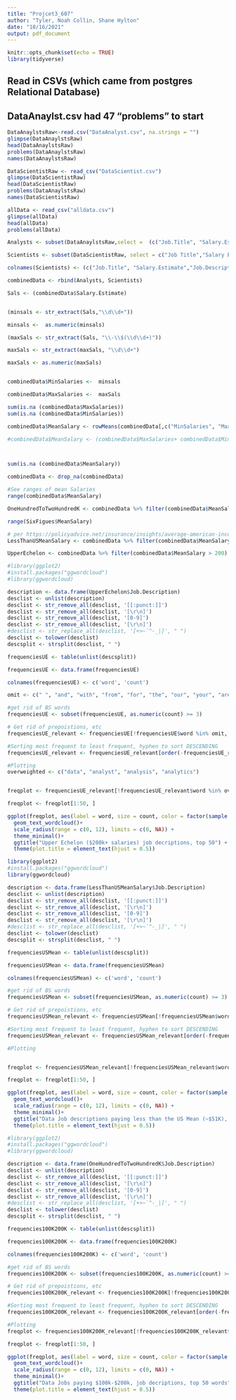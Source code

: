 ---
title: "Projcet3_607"
author: "Tyler, Noah Collin, Shane Hylton"
date: "10/16/2021"
output: pdf_document
---

```{r setup, include=FALSE}
knitr::opts_chunk$set(echo = TRUE)
library(tidyverse)
```

## Read in CSVs (which came from postgres Relational Database)

## DataAnaylst.csv had 47 "problems" to start
```{r read in DataAnalyst.csv}
DataAnaylstsRaw<-read.csv("DataAnalyst.csv", na.strings = "")
glimpse(DataAnaylstsRaw)
head(DataAnaylstsRaw)
problems(DataAnaylstsRaw)
names(DataAnaylstsRaw)
```


```{r read in DataScientist.csv}
DataScientistRaw <- read_csv("DataScientist.csv")
glimpse(DataScientistRaw)
head(DataScientistRaw)
problems(DataAnaylstsRaw)
names(DataScientistRaw)
```


```{r read in alldata.csv}
allData <- read_csv("alldata.csv")
glimpse(allData)
head(allData)
problems(allData)
```

```{r combine2datasets}

Analysts <- subset(DataAnaylstsRaw,select =  (c("Job.Title", "Salary.Estimate","Job.Description")) )

Scientists <- subset(DataScientistRaw, select = c("Job Title","Salary Estimate","Job Description"))

colnames(Scientists) <- (c("Job.Title", "Salary.Estimate","Job.Description"))

combinedData <- rbind(Analysts, Scientists)

```

```{r CreateMinMaxAndMean columns}


Sals <- (combinedData$Salary.Estimate)


(minsals <- str_extract(Sals,"\\d\\d+"))

minsals <-  as.numeric(minsals)

(maxSals <- str_extract(Sals, "\\-\\$(\\d\\d+)"))

maxSals <- str_extract(maxSals, "\\d\\d+") 

maxSals <- as.numeric(maxSals)


combinedData$MinSalaries <-  minsals

combinedData$MaxSalaries <-  maxSals

sum(is.na (combinedData$MaxSalaries)) 
sum(is.na (combinedData$MinSalaries)) 

combinedData$MeanSalary <- rowMeans(combinedData[,c("MinSalaries", "MaxSalaries")], na.rm = TRUE)

#combinedData$MeanSalary <- (combinedData$MaxSalaries+ combinedData$MinSalaries)/2



sum(is.na (combinedData$MeanSalary)) 

combinedData <- drop_na(combinedData)

#See ranges of mean Salaries
range(combinedData$MeanSalary)

```
```{r SalaryBins}

OneHundredToTwoHundredK <- combinedData %>% filter(combinedData$MeanSalary>=100 & combinedData$MeanSalary<=200)

range(SixFigues$MeanSalary)

# per https://policyadvice.net/insurance/insights/average-american-income/
LessThanUSMeanSalary <- combinedData %>% filter(combinedData$MeanSalary < 51.9)

UpperEchelon <- combinedData %>% filter(combinedData$MeanSalary > 200)
```


```{r wordCloud-UE}
#library(ggplot2)
#install.packages("ggwordcloud")
#library(ggwordcloud)

description <- data.frame(UpperEchelon$Job.Description)
desclist <- unlist(description)
desclist <- str_remove_all(desclist, '[[:punct:]]')
desclist <- str_remove_all(desclist, '[\r\n]')
desclist <- str_remove_all(desclist, '[0-9]')
desclist <- str_remove_all(desclist, '[\r\n]')
#desclist <- str_replace_all(desclist, '[+>~`^-_|]', " ")
desclist <- tolower(desclist)
descsplit <- strsplit(desclist, " ")

frequenciesUE <- table(unlist(descsplit))

frequenciesUE <- data.frame(frequenciesUE)

colnames(frequenciesUE) <- c('word', 'count')

omit <- c(" ", "and", "with", "from", "for", "the", "our", "your", "are", "will", "with", "that", "other", "all", "have", "to", "of", "", "this", "you", "a", "in", "is", "or", "as", "on", "be", "we", "by", "at", "an", "their", "us", "it", "can", "who", "such", "through", "into", "including")

#get rid of BS words
frequenciesUE <- subset(frequenciesUE, as.numeric(count) >= 3)

# Get rid of prepoistions, etc
frequenciesUE_relevant <- frequenciesUE[!frequenciesUE$word %in% omit, ]

#Sorting most frequent to least frequent, hyphen to sort DESCENDING
frequenciesUE_relevant <- frequenciesUE_relevant[order(-frequenciesUE_relevant$count), ]

#Plotting
overweighted <- c("data", "analyst", "analysis", "analytics")


freqplot <- frequenciesUE_relevant[!frequenciesUE_relevant$word %in% overweighted, ]

freqplot <- freqplot[1:50, ]

ggplot(freqplot, aes(label = word, size = count, color = factor(sample.int(8, nrow(freqplot), replace = TRUE))))+
  geom_text_wordcloud()+
  scale_radius(range = c(0, 12), limits = c(0, NA)) +
  theme_minimal()+
  ggtitle("Upper Echelon ($200k+ salaries) job decriptions, top 50") +
  theme(plot.title = element_text(hjust = 0.5))
```

```{r wordCloud-UE}
library(ggplot2)
#install.packages("ggwordcloud")
library(ggwordcloud)

description <- data.frame(LessThanUSMeanSalary$Job.Description)
desclist <- unlist(description)
desclist <- str_remove_all(desclist, '[[:punct:]]')
desclist <- str_remove_all(desclist, '[\r\n]')
desclist <- str_remove_all(desclist, '[0-9]')
desclist <- str_remove_all(desclist, '[\r\n]')
#desclist <- str_replace_all(desclist, '[+>~`^-_|]', " ")
desclist <- tolower(desclist)
descsplit <- strsplit(desclist, " ")

frequenciesUSMean <- table(unlist(descsplit))

frequenciesUSMean <- data.frame(frequenciesUSMean)

colnames(frequenciesUSMean) <- c('word', 'count')

#get rid of BS words
frequenciesUSMean <- subset(frequenciesUSMean, as.numeric(count) >= 3)

# Get rid of prepoistions, etc
frequenciesUSMean_relevant <- frequenciesUSMean[!frequenciesUSMean$word %in% omit, ]

#Sorting most frequent to least frequent, hyphen to sort DESCENDING
frequenciesUSMean_relevant <- frequenciesUSMean_relevant[order(-frequenciesUSMean_relevant$count), ]

#Plotting


freqplot <- frequenciesUSMean_relevant[!frequenciesUSMean_relevant$word %in% overweighted, ]

freqplot <- freqplot[1:50, ]

ggplot(freqplot, aes(label = word, size = count, color = factor(sample.int(8, nrow(freqplot), replace = TRUE))))+
  geom_text_wordcloud()+
  scale_radius(range = c(0, 12), limits = c(0, NA)) +
  theme_minimal()+
  ggtitle("Data Job descriptions paying less than the US Mean (~$51K), top 50 words") +
  theme(plot.title = element_text(hjust = 0.5))
```

```{r wordCloud-UE}
#library(ggplot2)
#install.packages("ggwordcloud")
#library(ggwordcloud)

description <- data.frame(OneHundredToTwoHundredK$Job.Description)
desclist <- unlist(description)
desclist <- str_remove_all(desclist, '[[:punct:]]')
desclist <- str_remove_all(desclist, '[\r\n]')
desclist <- str_remove_all(desclist, '[0-9]')
desclist <- str_remove_all(desclist, '[\r\n]')
#desclist <- str_replace_all(desclist, '[+>~`^-_|]', " ")
desclist <- tolower(desclist)
descsplit <- strsplit(desclist, " ")

frequencies100K200K <- table(unlist(descsplit))

frequencies100K200K <- data.frame(frequencies100K200K)

colnames(frequencies100K200K) <- c('word', 'count')

#get rid of BS words
frequencies100K200K <- subset(frequencies100K200K, as.numeric(count) >= 3)

# Get rid of prepoistions, etc
frequencies100K200K_relevant <- frequencies100K200K[!frequencies100K200K$word %in% omit, ]

#Sorting most frequent to least frequent, hyphen to sort DESCENDING
frequencies100K200K_relevant <- frequencies100K200K_relevant[order(-frequencies100K200K_relevant$count), ]

#Plotting
freqplot <- frequencies100K200K_relevant[!frequencies100K200K_relevant$word %in% overweighted, ]

freqplot <- freqplot[1:50, ]

ggplot(freqplot, aes(label = word, size = count, color = factor(sample.int(8, nrow(freqplot), replace = TRUE))))+
  geom_text_wordcloud()+
  scale_radius(range = c(0, 12), limits = c(0, NA)) +
  theme_minimal()+
  ggtitle("Data Jobs paying $100k-$200k, job decriptions, top 50 words") +
  theme(plot.title = element_text(hjust = 0.5))
```

